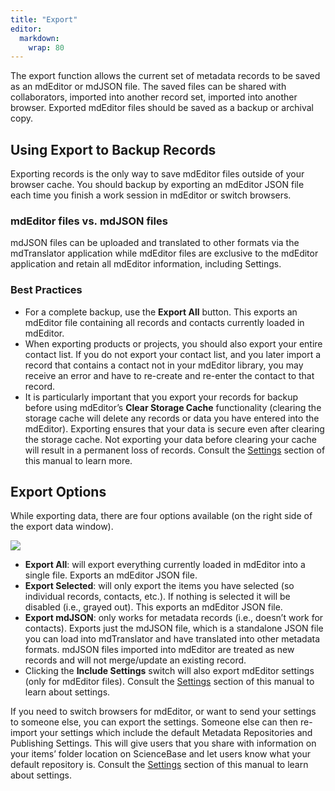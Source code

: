 ```yaml
---
title: "Export"
editor: 
  markdown: 
    wrap: 80
---
```


The export function allows the current set of metadata records to be saved as an
mdEditor or mdJSON file. The saved files can be shared with collaborators,
imported into another record set, imported into another browser. Exported
mdEditor files should be saved as a backup or archival copy.

## **Using Export to Backup Records**

Exporting records is the only way to save mdEditor files outside of your browser
cache. You should backup by exporting an mdEditor JSON file each time you finish
a work session in mdEditor or switch browsers.

### mdEditor files vs. mdJSON files

mdJSON files can be uploaded and translated to other formats via the
mdTranslator application while mdEditor files are exclusive to the mdEditor
application and retain all mdEditor information, including Settings.

### **Best Practices**

-   For a complete backup, use the **Export All** button. This exports an
    mdEditor file containing all records and contacts currently loaded in
    mdEditor.
-   When exporting products or projects, you should also export your entire
    contact list. If you do not export your contact list, and you later import a
    record that contains a contact not in your mdEditor library, you may receive
    an error and have to re-create and re-enter the contact to that record.
-   It is particularly important that you export your records for backup before
    using mdEditor's **Clear Storage Cache** functionality (clearing the storage
    cache will delete any records or data you have entered into the mdEditor).
    Exporting ensures that your data is secure even after clearing the storage
    cache. Not exporting your data before clearing your cache will result in a
    permanent loss of records. Consult the [Settings](../settings.qmd) 
    section of this manual to learn more.

## Export Options

While exporting data, there are four options available (on the right side of the
export data window).

![](/assets/export_export_options.png)

-   **Export All**: will export everything currently loaded in mdEditor into a
    single file. Exports an mdEditor JSON file.
-   **Export Selected**: will only export the items you have selected (so
    individual records, contacts, etc.). If nothing is selected it will be
    disabled (i.e., grayed out). This exports an mdEditor JSON file.
-   **Export mdJSON**: only works for metadata records (i.e., doesn't work for
    contacts). Exports just the mdJSON file, which is a standalone JSON file you
    can load into mdTranslator and have translated into other metadata formats.
    mdJSON files imported into mdEditor are treated as new records and will not
    merge/update an existing record.
-   Clicking the **Include Settings** switch will also export mdEditor settings
    (only for mdEditor files). Consult the [Settings](../settings.qmd) section of
    this manual to learn about settings.

::: {.callout-note appearance="minimal"}
If you need to switch browsers for mdEditor, or want to send your settings to
someone else, you can export the settings. Someone else can then re-import your
settings which include the default Metadata Repositories and Publishing
Settings. This will give users that you share with information on your items'
folder location on ScienceBase and let users know what your default repository
is. Consult the [Settings](../settings.qmd) section of this manual to learn about
settings.
:::
